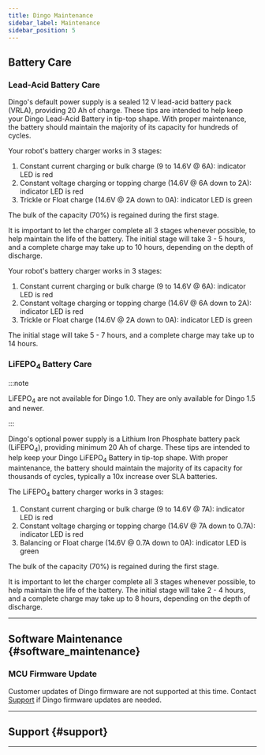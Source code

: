 ```yaml
---
title: Dingo Maintenance
sidebar_label: Maintenance
sidebar_position: 5
---
```



<ComponentIntroductionDingo />

## Battery Care

### Lead-Acid Battery Care

Dingo's default power supply is a sealed 12 V lead-acid battery pack (VRLA), providing 20 Ah of charge.
These tips are intended to help keep your Dingo Lead-Acid Battery in tip-top shape.
With proper maintenance, the battery should maintain the majority of its capacity for hundreds of cycles.

<ComponentLeadAcidBatteryCare />

Your robot's battery charger works in 3 stages:

1.  Constant current charging or bulk charge (9 to 14.6V @ 6A): indicator LED is red
2.  Constant voltage charging or topping charge (14.6V @ 6A down to 2A): indicator LED is red
3.  Trickle or Float charge (14.6V @ 2A down to 0A): indicator LED is green

The bulk of the capacity (70%) is regained during the first stage.

It is important to let the charger complete all 3 stages whenever possible, to help maintain the life of the battery.
The initial stage will take 3 - 5 hours, and a complete charge may take up to 10 hours, depending on the
depth of discharge.

<ComponentLeadAcidBatteryCareTips />

Your robot's battery charger works in 3 stages:

1. Constant current charging or bulk charge (9 to 14.6V @ 6A): indicator LED is red
2. Constant voltage charging or topping charge (14.6V @ 6A down to 2A): indicator LED is red
3. Trickle or Float charge (14.6V @ 2A down to 0A): indicator LED is green

The initial stage will take 5 - 7 hours, and a complete charge may take up to 14 hours.

### LiFEPO<sub>4</sub> Battery Care

:::note

LiFEPO<sub>4</sub> are not available for Dingo 1.0. They are only available for Dingo 1.5 and newer.

:::

Dingo's optional power supply is a Lithium Iron Phosphate battery pack (LiFEPO<sub>4</sub>),
providing minimum 20 Ah of charge. These tips are intended to help keep your Dingo LiFEPO<sub>4</sub> Battery
in tip-top shape. With proper maintenance, the battery should maintain the majority of its capacity for
thousands of cycles, typically a 10x increase over SLA batteries.

The LiFEPO<sub>4</sub> battery charger works in 3 stages:

1. Constant current charging or bulk charge (9 to 14.6V @ 7A): indicator LED is red
2. Constant voltage charging or topping charge (14.6V @ 7A down to 0.7A): indicator LED is red
3. Balancing or Float charge (14.6V @ 0.7A down to 0A): indicator LED is green

The bulk of the capacity (70%) is regained during the first stage.

It is important to let the charger complete all 3 stages whenever possible, to help maintain the life of the battery.
The initial stage will take 2 - 4 hours, and a complete charge may take up to 8 hours, depending on the depth of discharge.

<ComponentLifepo4BatteryCareTips />

---

## Software Maintenance {#software_maintenance}

<GettingNewPackages />

### MCU Firmware Update

Customer updates of Dingo firmware are not supported at this time.
Contact [Support](#support) if Dingo firmware updates are needed.

---

## Support {#support}

<Support />

---
